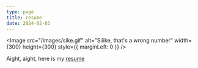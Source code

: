 ```yaml
---
type: page
title: resume
date: 2024-02-03
---
```



<Image
  src="/images/sike.gif"
  alt="Siiike, that's a wrong number"
  width={300}
  height={300}
  style={{
    marginLeft: 0
  }}
/>

Aight, aight, here is my [resume](https://drive.google.com/file/d/1bmgpAz1VeCGigogq5ieChh_db8z2Vn5N/view?usp=sharing)
